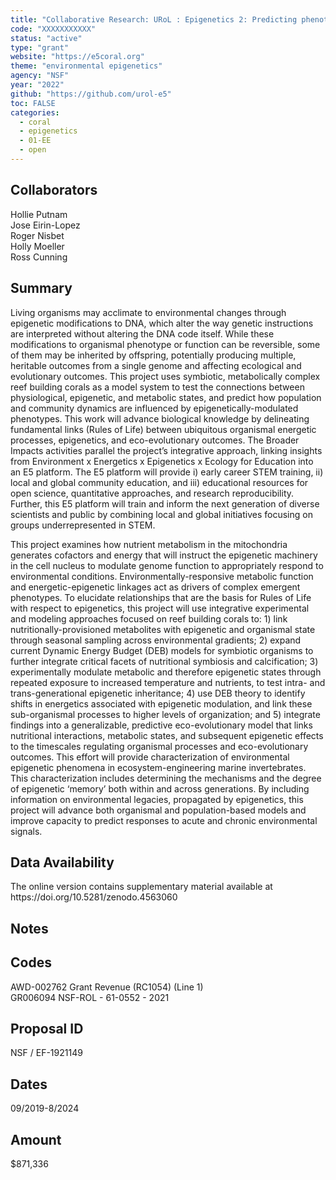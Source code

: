 ```yaml
---
title: "Collaborative Research: URoL : Epigenetics 2: Predicting phenotypic and eco-evolutionary consequences of environmental-energetic-epigenetic linkages"
code: "XXXXXXXXXXX"
status: "active"
type: "grant"
website: "https://e5coral.org"
theme: "environmental epigenetics"
agency: "NSF"
year: "2022"
github: "https://github.com/urol-e5"
toc: FALSE
categories:
  - coral
  - epigenetics
  - 01-EE
  - open
---
```


## Collaborators

Hollie Putnam\
Jose Eirin-Lopez\
Roger Nisbet\
Holly Moeller\
Ross Cunning

## Summary

Living organisms may acclimate to environmental changes through epigenetic modifications to DNA, which alter the way genetic instructions are interpreted without altering the DNA code itself. While these modifications to organismal phenotype or function can be reversible, some of them may be inherited by offspring, potentially producing multiple, heritable outcomes from a single genome and affecting ecological and evolutionary outcomes. This project uses symbiotic, metabolically complex reef building corals as a model system to test the connections between physiological, epigenetic, and metabolic states, and predict how population and community dynamics are influenced by epigenetically-modulated phenotypes. This work will advance biological knowledge by delineating fundamental links (Rules of Life) between ubiquitous organismal energetic processes, epigenetics, and eco-evolutionary outcomes. The Broader Impacts activities parallel the project's integrative approach, linking insights from Environment x Energetics x Epigenetics x Ecology for Education into an E5 platform. The E5 platform will provide i) early career STEM training, ii) local and global community education, and iii) educational resources for open science, quantitative approaches, and research reproducibility. Further, this E5 platform will train and inform the next generation of diverse scientists and public by combining local and global initiatives focusing on groups underrepresented in STEM.

This project examines how nutrient metabolism in the mitochondria generates cofactors and energy that will instruct the epigenetic machinery in the cell nucleus to modulate genome function to appropriately respond to environmental conditions. Environmentally-responsive metabolic function and energetic-epigenetic linkages act as drivers of complex emergent phenotypes. To elucidate relationships that are the basis for Rules of Life with respect to epigenetics, this project will use integrative experimental and modeling approaches focused on reef building corals to: 1) link nutritionally-provisioned metabolites with epigenetic and organismal state through seasonal sampling across environmental gradients; 2) expand current Dynamic Energy Budget (DEB) models for symbiotic organisms to further integrate critical facets of nutritional symbiosis and calcification; 3) experimentally modulate metabolic and therefore epigenetic states through repeated exposure to increased temperature and nutrients, to test intra- and trans-generational epigenetic inheritance; 4) use DEB theory to identify shifts in energetics associated with epigenetic modulation, and link these sub-organismal processes to higher levels of organization; and 5) integrate findings into a generalizable, predictive eco-evolutionary model that links nutritional interactions, metabolic states, and subsequent epigenetic effects to the timescales regulating organismal processes and eco-evolutionary outcomes. This effort will provide characterization of environmental epigenetic phenomena in ecosystem-engineering marine invertebrates. This characterization includes determining the mechanisms and the degree of epigenetic 'memory' both within and across generations. By including information on environmental legacies, propagated by epigenetics, this project will advance both organismal and population-based models and improve capacity to predict responses to acute and chronic environmental signals.

## Data Availability

The online version contains supplementary material available at https://doi.org/10.5281/zenodo.4563060

## Notes

::: panel-tabset
## Codes

AWD-002762 Grant Revenue (RC1054) (Line 1)\
GR006094 NSF-ROL - 61-0552 - 2021

## Proposal ID

NSF / EF-1921149

## Dates

09/2019-8/2024

## Amount

$871,336     
:::
